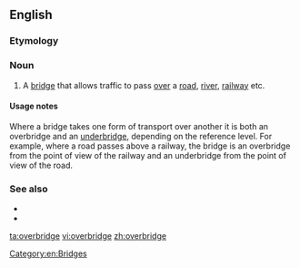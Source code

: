 ==English==

===Etymology===
{{compound|over|bridge|lang=en}}

===Noun===
{{en-noun}}

# {{lb|en|British}} A [[bridge]] that allows traffic to pass [[over]] a [[road]], [[river]], [[railway]] etc.

====Usage notes====
Where a bridge takes one form of transport over another it is both an overbridge and an [[underbridge]], depending on the reference level. For example, where a road passes above a railway, the bridge is an overbridge from the point of view of the railway and an underbridge from the point of view of the road.

===See also===
* {{l|en|underbridge}}
* {{l|en|overpass}}

[[Category:en:Bridges]]
[[ta:overbridge]]
[[vi:overbridge]]
[[zh:overbridge]]